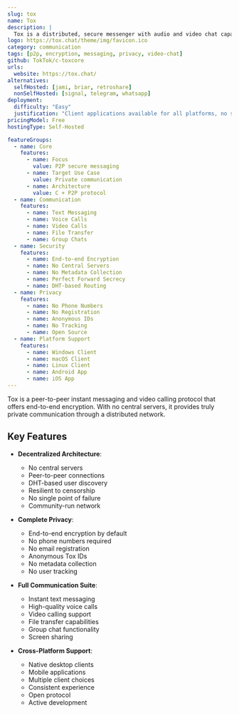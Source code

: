 ```yaml
---
slug: tox
name: Tox
description: |
  Tox is a distributed, secure messenger with audio and video chat capabilities, providing peer-to-peer encrypted communication without central servers.
logo: https://tox.chat/theme/img/favicon.ico
category: communication
tags: [p2p, encryption, messaging, privacy, video-chat]
github: TokTok/c-toxcore
urls:
  website: https://tox.chat/
alternatives:
  selfHosted: [jami, briar, retroshare]
  nonSelfHosted: [signal, telegram, whatsapp]
deployment:
  difficulty: "Easy"
  justification: "Client applications available for all platforms, no server setup required as it's P2P."
pricingModel: Free
hostingType: Self-Hosted

featureGroups:
  - name: Core
    features:
      - name: Focus
        value: P2P secure messaging
      - name: Target Use Case
        value: Private communication
      - name: Architecture
        value: C + P2P protocol
  - name: Communication
    features:
      - name: Text Messaging
      - name: Voice Calls
      - name: Video Calls
      - name: File Transfer
      - name: Group Chats
  - name: Security
    features:
      - name: End-to-end Encryption
      - name: No Central Servers
      - name: No Metadata Collection
      - name: Perfect Forward Secrecy
      - name: DHT-based Routing
  - name: Privacy
    features:
      - name: No Phone Numbers
      - name: No Registration
      - name: Anonymous IDs
      - name: No Tracking
      - name: Open Source
  - name: Platform Support
    features:
      - name: Windows Client
      - name: macOS Client
      - name: Linux Client
      - name: Android App
      - name: iOS App
---
```


Tox is a peer-to-peer instant messaging and video calling protocol that offers end-to-end encryption. With no central servers, it provides truly private communication through a distributed network.

## Key Features

- **Decentralized Architecture**:

  - No central servers
  - Peer-to-peer connections
  - DHT-based user discovery
  - Resilient to censorship
  - No single point of failure
  - Community-run network

- **Complete Privacy**:

  - End-to-end encryption by default
  - No phone numbers required
  - No email registration
  - Anonymous Tox IDs
  - No metadata collection
  - No user tracking

- **Full Communication Suite**:

  - Instant text messaging
  - High-quality voice calls
  - Video calling support
  - File transfer capabilities
  - Group chat functionality
  - Screen sharing

- **Cross-Platform Support**:
  - Native desktop clients
  - Mobile applications
  - Multiple client choices
  - Consistent experience
  - Open protocol
  - Active development
